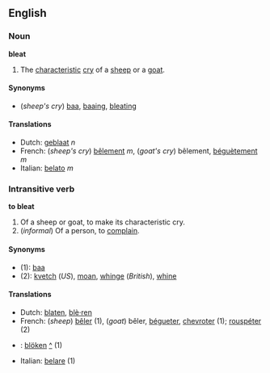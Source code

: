 ==English==
===Noun===
'''bleat'''

#The [[characteristic]] [[cry]] of a [[sheep]] or a [[goat]].

====Synonyms====
*(''sheep's cry'') [[baa]], [[baaing]], [[bleating]]

====Translations====
*Dutch: [[geblaat]] ''n''
*French: (''sheep's cry'') [[bêlement]] ''m'', (''goat's cry'') bêlement, [[béguètement]] ''m''
*Italian: [[belato]] ''m''

===Intransitive verb===
'''to bleat'''

#Of a sheep or goat, to make its characteristic cry.
#(''informal'') Of a person, to [[complain]].

====Synonyms====
*(1): [[baa]]
*(2): [[kvetch]] (''US''), [[moan]], [[whinge]] (''British''), [[whine]]

====Translations====
*Dutch: [[blaten]], [[blè·ren]]
*French: (''sheep'') [[bêler]] (1), (''goat'') bêler, [[bégueter]], [[chevroter]] (1); [[rouspéter]] (2)
*{{msg:de}}: [[blöken]] [[:de:blöken|^]] (1)
*Italian: [[belare]] (1)